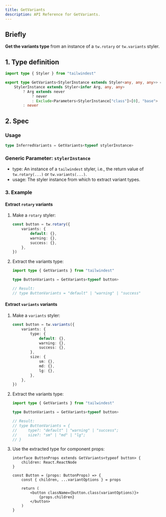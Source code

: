 ```yaml
---
title: GetVariants
description: API Reference for GetVariants.
---
```


## Briefly

**Get the variants type** from an instance of a `tw.rotary` or `tw.variants` styler.

## 1. Type definition

```ts
import type { Styler } from "tailwindest"

export type GetVariants<StylerInstance extends Styler<any, any, any>> =
    StylerInstance extends Styler<infer Arg, any, any>
        ? Arg extends never
            ? never
            : Exclude<Parameters<StylerInstance["class"]>[0], "base">
        : never
```

## 2. Spec

### Usage

```ts
type InferredVariants = GetVariants<typeof stylerInstance>
```

### Generic Parameter: `stylerInstance`

- type: An instance of a `tailwindest` styler, i.e., the return value of `tw.rotary(...)` or `tw.variants(...)`.
- usage: The styler instance from which to extract variant types.

### 3. Example

#### Extract `rotary` variants

1.  Make a `rotary` styler:

    ```ts
    const button = tw.rotary({
        variants: {
            default: {},
            warning: {},
            success: {},
        },
    })
    ```

2.  Extract the variants type:

    ```ts
    import type { GetVariants } from "tailwindest"

    type ButtonVariants = GetVariants<typeof button>

    // Result:
    // type ButtonVariants = "default" | "warning" | "success"
    ```

#### Extract `variants` variants

1.  Make a `variants` styler:

    ```ts
    const button = tw.variants({
        variants: {
            type: {
                default: {},
                warning: {},
                success: {},
            },
            size: {
                sm: {},
                md: {},
                lg: {},
            },
        },
    })
    ```

2.  Extract the variants type:

    ```ts
    import type { GetVariants } from "tailwindest"

    type ButtonVariants = GetVariants<typeof button>

    // Result:
    // type ButtonVariants = {
    //     type?: "default" | "warning" | "success";
    //     size?: "sm" | "md" | "lg";
    // }
    ```

3.  Use the extracted type for component props:

    ```tsx
    interface ButtonProps extends GetVariants<typeof button> {
        children: React.ReactNode
    }

    const Button = (props: ButtonProps) => {
        const { children, ...variantOptions } = props

        return (
            <button className={button.class(variantOptions)}>
                {props.children}
            </button>
        )
    }
    ```
